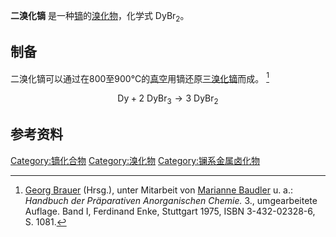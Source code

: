 {{Chembox
| ImageFile   = Strontium-iodide-unit-cell-3D-balls.png
| Section1={{Chembox Identifiers
| CASNo = 83229-05-4
| CASNo_Ref = {{cascite|correct|CAS}}
| SMILES = Br[Dy]Br
}}
| Section2={{Chembox Properties
| Formula     = DyBr<sub>2</sub>
| Appearance     = 黑色固体 <ref name="brauer" />
| MolarMass     = 322.31
}}
|Section8={{Chembox Related
| OtherCpds=[[三溴化镝|三溴化镝]]
| OtherCations=[[二溴化钐|二溴化钐]]<br /> [[二溴化铕|二溴化铕]]<br /> [[二溴化铥|二溴化铥]]<br /> [[二溴化镱|二溴化镱]]
}}
}}

'''二溴化镝''' 是一种[[镝|镝]]的[[溴化物|溴化物]]，化学式 DyBr<sub>2</sub>。

== 制备 ==
二溴化镝可以通过在800至900°C的[[真空|真空]]用镝还原[[三溴化镝|三溴化镝]]而成。 <ref name="brauer">[[Georg_Brauer|Georg Brauer]] (Hrsg.), unter Mitarbeit von [[Marianne_Baudler|Marianne Baudler]] u. a.: ''Handbuch der Präparativen Anorganischen Chemie.'' 3., umgearbeitete Auflage. Band I, Ferdinand Enke, Stuttgart 1975, ISBN 3-432-02328-6, S. 1081.<!-- ev. Band II oder falsche Seitenzahl --></ref>
:<math>\mathrm{Dy + 2 \ DyBr_3 \longrightarrow 3 \ DyBr_2}</math>

== 参考资料 ==
<references />
{{镝化合物}}
{{溴化物}}

[[Category:镝化合物|Category:镝化合物]]
[[Category:溴化物|Category:溴化物]]
[[Category:镧系金属卤化物|Category:镧系金属卤化物]]